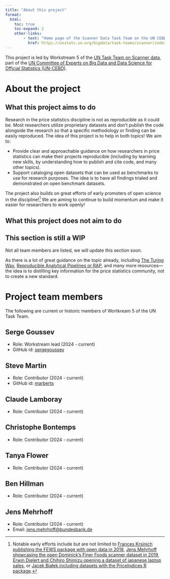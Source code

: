 ```yaml
---
title: "About this project"
format:
  html:
    toc: true
    toc-expand: 2
    other-links:
        - text: "Home page of the Scanner Data Task Team on the UN CEBD site"
          href: https://unstats.un.org/bigdata/task-teams/scanner/index.cshtml
---
```


This project is led by Workstream 5 of the [UN Task Team on Scanner data](https://unstats.un.org/bigdata/task-teams/scanner/index.cshtml), part of the [UN Committee of Experts on Big Data and Data Science for Official Statistics (UN-CEBD)](https://unstats.un.org/bigdata/index.cshtml).

# About the project

## What this project aims to do

Research in the price statistics discipline is not as reproducible as it could be. Most researchers utilize proprietary datasets and don't publish the code alongside the research so that a specific methodology or finding can be easily reproduced. The idea of this project is to help in both topics! We aim to:

-   Provide clear and approachable guidance on how researchers in price statistics can make their projects reproducible (including by learning new skills, by understanding how to publish and cite code, and many other topics).
-   Support cataloging open datasets that can be used as benchmarks to use for research purposes. The idea is to have all findings trialed and demonstrated on open benchmark datasets.

The project also builds on great efforts of early promoters of open science in the discipline![^1] We are aiming to continue to build momentum and make it easier for researchers to work openly!

[^1]: Notable early efforts include but are not limited to [Frances Krsinich publishing the FEWS package with open data in 2018](https://code.officialstatistics.org/scanner-task-team-gwg/FEWS_package), [Jens Mehrhoff showcasing the open Dominick's Finer Foods scanner dataset in 2019](https://github.com/eurostat/dff), [Erwin Dielert and Chihiro Shimizu opening a dataset of japanese laptop sales](https://unece.org/sites/default/files/2023-06/6.3%20Diewert%20and%20Shimizu%20Scanner%20Data%20Product%20Churn%20and%20Quality%20Adjustment%E3%80%80new.pdf), or [Jacek Białek including datasets with the PriceIndices R package](https://github.com/JacekBialek/PriceIndices/tree/master?tab=readme-ov-file#ad1).

## What this project does not aim to do

::: callout-warning
## This section is still a WIP

Not all team members are listed, we will update this section soon.
:::

As there is a lot of great guidance on the topic already, including [The Turing Way](https://book.the-turing-way.org/), [Reproducible Analytical Pipelines or RAP](https://nhsdigital.github.io/rap-community-of-practice/introduction_to_RAP/what_is_RAP/), and many more resources---the idea is to distilling key information for the price statistics community, not to create a new standard.

# Project team members

The following are current or historic members of Wortkream 5 of the UN Task Team.

## Serge Goussev

-   Role: Workstream lead (2024 - current)
-   GitHub id: [sergegoussev](https://github.com/sergegoussev)

## Steve Martin

-   Role: Contributor (2024 - current)
-   GitHub id: [marberts](https://github.com/marberts)

## Claude Lamboray

-   Role: Contributor (2024 - current)

## Christophe Bontemps

-   Role: Contributor (2024 - current)

## Tanya Flower

-   Role: Contributor (2024 - current)

## Ben Hillman

-   Role: Contributor (2024 - current)

## Jens Mehrhoff

-   Role: Contributor (2024 - current)
-   Email: [jens.mehrhoff@bundesbank.de](mailto:jens.mehrhoff@bundesbank.de)
